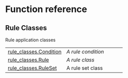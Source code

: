 # Function reference

## Rule Classes

Rule application classes

| | |
| --- | --- |
| [rule_classes.Condition](rule_classes.Condition.qmd#fave_recode.rule_classes.Condition) | _A rule condition_ |
| [rule_classes.Rule](rule_classes.Rule.qmd#fave_recode.rule_classes.Rule) | _A rule class_ |
| [rule_classes.RuleSet](rule_classes.RuleSet.qmd#fave_recode.rule_classes.RuleSet) | A rule set class |